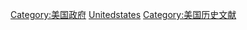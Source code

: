 [[Category:美国政府|Category:美国政府]]
[[Category:各國官方文件|Unitedstates]]
[[Category:美国历史文献|Category:美国历史文献]]